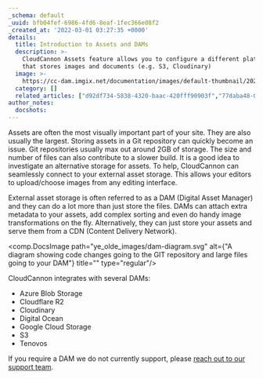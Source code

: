 ```yaml
---
_schema: default
_uuid: bfb04fef-6986-4fd6-8eaf-1fec366e08f2
_created_at: '2022-03-01 03:27:35 +0000'
details:
  title: Introduction to Assets and DAMs
  description: >-
    CloudCannon Assets feature allows you to configure a different platform (DAM)
    that stores images and documents (e.g. S3, Cloudinary)
  image: >-
    https://cc-dam.imgix.net/documentation/images/default-thumbnail/2023-Q4/CloudCannon-Documentation-Thumbnail.png
  category: []
  related_articles: ["d92df734-5838-4320-baac-420fff90903f","77daba48-0da3-4c69-9277-7ad970945314","9c80c493-cfe1-4d4a-b834-66a17a81aa01","975f583b-f8fd-40ed-962e-429afe4e1d7c"]
author_notes:
  docshots:
---
```

Assets are often the most visually important part of your site. They are also usually the largest. Storing assets in a Git repository can quickly become an issue. Git repositories usually max out around 2GB of storage. The size and number of files can also contribute to a slower build. It is a good idea to investigate an alternative storage for assets. To help, CloudCannon can seamlessly connect to your external asset storage. This allows your editors to upload/choose images from any editing interface.

External asset storage is often referred to as a DAM (Digital Asset Manager) and they can do a lot more than just store the files. DAMs can attach extra metadata to your assets, add complex sorting and even do handy image transformations on the fly. Alternatively, they can just store your assets and serve them from a CDN (Content Delivery Network).

<comp.DocsImage path="ye_olde_images/dam-diagram.svg" alt={"A diagram showing code changes going to the GIT repository and large files going to your DAM"} title="" type="regular"/>

CloudCannon integrates with several DAMs:

* Azure Blob Storage
* Cloudflare R2
* Cloudinary
* Digital Ocean
* Google Cloud Storage
* S3
* Tenovos

If you require a DAM we do not currently support, please [reach out to our support team](/documentation/support/).
